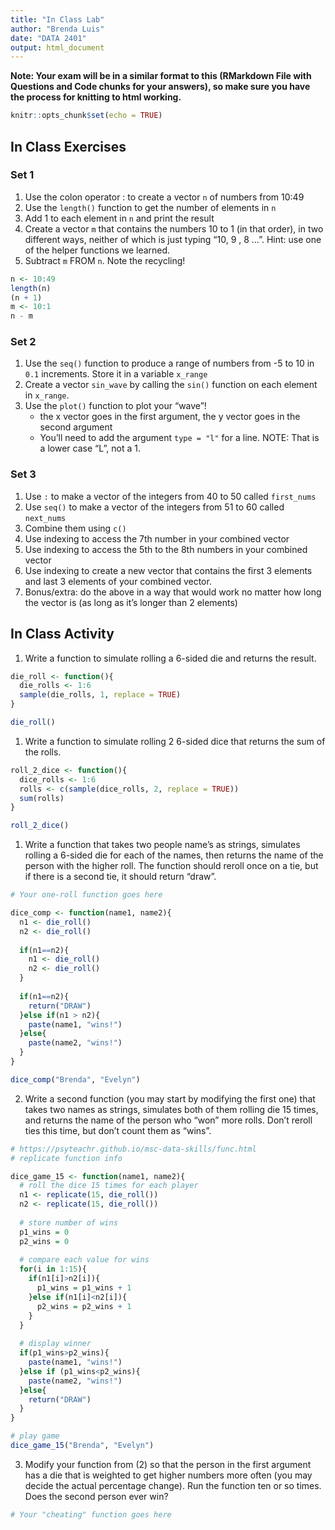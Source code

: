 ```yaml
---
title: "In Class Lab"
author: "Brenda Luis"
date: "DATA 2401"
output: html_document
---
```

**Note: Your exam will be in a similar format to this (RMarkdown File with Questions and Code chunks for your answers), so make sure you have the process for knitting to html working.** 

```r
knitr::opts_chunk$set(echo = TRUE)
```

## In Class Exercises

### Set 1 

1. Use the colon operator : to create a vector `n` of numbers from 10:49
2. Use the `length()` function to get the number of elements in `n`
3. Add 1 to each element in `n` and print the result
4. Create a vector `m` that contains the numbers 10 to 1 (in that order), in two different ways, neither of which is just typing "10, 9 , 8 ...".  Hint: use one of the helper functions we learned.
5. Subtract `m` FROM `n`. Note the recycling!

```r
n <- 10:49
length(n)
(n + 1)
m <- 10:1
n - m

```

### Set 2 

1. Use the `seq()` function to produce a range of numbers from -5 to 10 in `0.1` increments. Store it in a variable `x_range`
2. Create a vector `sin_wave` by calling the `sin()` function on each element in `x_range`.
3. Use the `plot()` function to plot your "wave"!
     + the x vector goes in the first argument, the y vector goes in the second argument
     + You'll need to add the argument `type = "l"` for a line. NOTE: That is a lower case "L", not a 1. 


### Set 3 

1. Use `:` to make a vector of the integers from 40 to 50 called `first_nums`
2. Use `seq()` to make a vector of the integers from 51 to 60 called `next_nums`
3. Combine them using `c()`
4. Use indexing to access the 7th number in your combined vector
5. Use indexing to access the 5th to the 8th numbers in your combined vector
6. Use indexing to create a new vector that contains the first 3 elements and last 3 elements of your combined vector. 
7. Bonus/extra: do the above in a way that would work no matter how long the vector is (as long as it's longer than 2 elements)

## In Class Activity

1. Write a function to simulate rolling a 6-sided die and returns the result.

```r
die_roll <- function(){
  die_rolls <- 1:6
  sample(die_rolls, 1, replace = TRUE)
}

die_roll()
```



1. Write a function to simulate rolling 2 6-sided dice that returns the sum of the rolls. 

```r
roll_2_dice <- function(){
  dice_rolls <- 1:6
  rolls <- c(sample(dice_rolls, 2, replace = TRUE))
  sum(rolls)
}

roll_2_dice()

```


1. Write a function that takes two people name's as strings, simulates rolling a 6-sided die for each of the names, then returns the name of the person with the higher roll. The function should reroll once on a tie, but if there is a second tie, it should return "draw". 

```r
# Your one-roll function goes here

dice_comp <- function(name1, name2){
  n1 <- die_roll()
  n2 <- die_roll()
  
  if(n1==n2){
    n1 <- die_roll()
    n2 <- die_roll()
  }
  
  if(n1==n2){
    return("DRAW")
  }else if(n1 > n2){
    paste(name1, "wins!")
  }else{
    paste(name2, "wins!")
  }
}

dice_comp("Brenda", "Evelyn")

```


2. Write a second function (you may start by modifying the first one) that takes two names as strings, simulates both of them rolling die 15 times, and returns the name of the person who "won" more rolls. Don't reroll ties this time, but don't count them as "wins". 

```r
# https://psyteachr.github.io/msc-data-skills/func.html
# replicate function info

dice_game_15 <- function(name1, name2){
  # roll the dice 15 times for each player
  n1 <- replicate(15, die_roll())
  n2 <- replicate(15, die_roll())
  
  # store number of wins 
  p1_wins = 0
  p2_wins = 0
  
  # compare each value for wins
  for(i in 1:15){
    if(n1[i]>n2[i]){
      p1_wins = p1_wins + 1
    }else if(n1[i]<n2[i]){
      p2_wins = p2_wins + 1
    }
  }
  
  # display winner
  if(p1_wins>p2_wins){
    paste(name1, "wins!")
  }else if (p1_wins<p2_wins){
    paste(name2, "wins!")
  }else{
    return("DRAW")
  }
}

# play game
dice_game_15("Brenda", "Evelyn")

```


3. Modify your function from (2) so that the person in the first argument has a die that is weighted to get higher numbers more often (you may decide the actual percentage change). Run the function ten or so times. Does the second person ever win?

```r
# Your "cheating" function goes here
```

